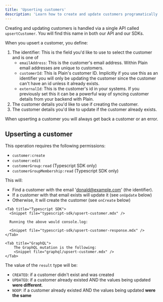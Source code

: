 ```yaml
---
title: 'Upserting customers'
description: 'Learn how to create and update customers programatically.'
---
```


Creating and updating customers is handled via a single API called `upsertCustomer`. You will find this name in both our API and our SDKs.

When you upsert a customer, you define:

1. The identifier: This is the field you'd like to use to select the customer and is one of
   - `emailAddress`: This is the customer's email address. Within Plain email addresses are unique to customers.
   - `customerId`: This is Plain's customer ID. Implicitly if you use this as an identifier you will only be updating the customer since the customer can't have an id unless it already exists.
   - `externalId`: This is the customer's id in your systems. If you previously set this it can be a powerful way of syncing customer details from your backend with Plain.
2. The customer details you'd like to use if creating the customer.
3. The customer details you'd like to update if the customer already exists.

When upserting a customer you will always get back a customer or an error.

## Upserting a customer

This operation requires the following permissions:

- `customer:create`
- `customer:edit`
- `customerGroup:read` (Typescript SDK only)
- `customerGroupMembership:read` (Typescript SDK only)

This will:

- Find a customer with the email 'donald@example.com' (the identifier).
- If a customer with that email exists will update it (see `onUpdate` below)
- Otherwise, it will create the customer (see `onCreate` below)

<Tabs>

    <Tab title="Typescript SDK">
      <Snippet file="typescript-sdk/upsert-customer.mdx" />

      Running the above would console.log:

      <Snippet file="typescript-sdk/upsert-customer-response.mdx" />
    </Tab>

    <Tab title="GraphQL">
        The GraphQL mutation is the following:
        <Snippet file="graphql/upsert-customer.mdx" />
    </Tab>

</Tabs>

The value of the `result` type will be:

- `CREATED`: if a customer didn't exist and was created
- `UPDATED`: if a customer already existed AND the values being updated **were different**.
- `NOOP`: if a customer already existed AND the values being updated **were the same**
